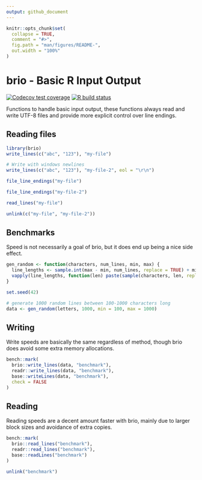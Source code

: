 ```yaml
---
output: github_document
---
```


<!-- README.md is generated from README.Rmd. Please edit that file -->

```r
knitr::opts_chunk$set(
  collapse = TRUE,
  comment = "#>",
  fig.path = "man/figures/README-",
  out.width = "100%"
)
```

# brio - Basic R Input Output

<!-- badges: start -->
[![Codecov test coverage](https://codecov.io/gh/r-lib/brio/branch/master/graph/badge.svg)](https://codecov.io/gh/r-lib/brio?branch=master)
[![R build status](https://github.com/r-lib/brio/workflows/R-CMD-check/badge.svg)](https://github.com/r-lib/brio/actions)
<!-- badges: end -->

Functions to handle basic input output, these functions always
read and write UTF-8 files and provide more explicit control over line endings.

## Reading files

```r
library(brio)
write_lines(c("abc", "123"), "my-file")

# Write with windows newlines
write_lines(c("abc", "123"), "my-file-2", eol = "\r\n")

file_line_endings("my-file")

file_line_endings("my-file-2")

read_lines("my-file")

unlink(c("my-file", "my-file-2"))
```

## Benchmarks

Speed is not necessarily a goal of brio, but it does end up being a nice side effect.

```r
gen_random <- function(characters, num_lines, min, max) {
  line_lengths <- sample.int(max - min, num_lines, replace = TRUE) + min
  vapply(line_lengths, function(len) paste(sample(characters, len, replace = TRUE), collapse = ""), character(1))
}

set.seed(42)

# generate 1000 random lines between 100-1000 characters long
data <- gen_random(letters, 1000, min = 100, max = 1000)
```

## Writing

Write speeds are basically the same regardless of method, though brio does avoid some extra memory allocations.

```r
bench::mark(
  brio::write_lines(data, "benchmark"),
  readr::write_lines(data, "benchmark"),
  base::writeLines(data, "benchmark"),
  check = FALSE
)
```

## Reading

Reading speeds are a decent amount faster with brio, mainly due to larger block sizes and avoidance of extra copies.

```r
bench::mark(
  brio::read_lines("benchmark"),
  readr::read_lines("benchmark"),
  base::readLines("benchmark")
)

unlink("benchmark")
```

